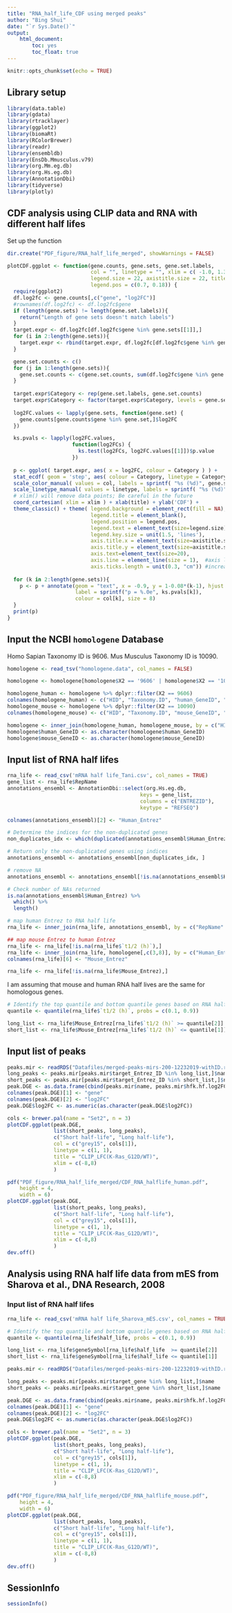 ```yaml
---
title: "RNA_half_life_CDF using merged peaks"
author: "Bing Shui"
date: "`r Sys.Date()`"
output: 
    html_document:
        toc: yes
        toc_float: true
---
```


```r
knitr::opts_chunk$set(echo = TRUE)
```

## Library setup
```r
library(data.table)
library(gdata)
library(rtracklayer)
library(ggplot2)
library(biomaRt)
library(RColorBrewer)
library(readr)
library(ensembldb)
library(EnsDb.Mmusculus.v79)
library(org.Mm.eg.db)
library(org.Hs.eg.db)
library(AnnotationDbi)
library(tidyverse)
library(plotly)
```


## CDF analysis using CLIP data and RNA with different half lifes
Set up the function
```r
dir.create("PDF_figure/RNA_half_life_merged", showWarnings = FALSE)

plotCDF.ggplot <- function(gene.counts, gene.sets, gene.set.labels,
                           col = "", linetype = "", xlim = c( -1.0, 1.3 ),
                           legend.size = 22, axistitle.size = 22, title = "Fold change log2 (Dicer KO/WT)",
                           legend.pos = c(0.7, 0.18)) {
  require(ggplot2)
  df.log2fc <- gene.counts[,c("gene", "log2FC")]
  #rownames(df.log2fc) <- df.log2fc$gene
  if (length(gene.sets) != length(gene.set.labels)){
    return("Length of gene sets doesn't match labels")
  }
  target.expr <- df.log2fc[df.log2fc$gene %in% gene.sets[[1]],]
  for (i in 2:length(gene.sets)){
    target.expr <- rbind(target.expr, df.log2fc[df.log2fc$gene %in% gene.sets[[i]],])
  }

  gene.set.counts <- c()
  for (j in 1:length(gene.sets)){
    gene.set.counts <- c(gene.set.counts, sum(df.log2fc$gene %in% gene.sets[[j]]))
  }
  
  target.expr$Category <- rep(gene.set.labels, gene.set.counts)
  target.expr$Category <- factor(target.expr$Category, levels = gene.set.labels)
  
  log2FC.values <- lapply(gene.sets, function(gene.set) {
    gene.counts[gene.counts$gene %in% gene.set,]$log2FC
  })

  ks.pvals <- lapply(log2FC.values,
                     function(log2FCs) {
                       ks.test(log2FCs, log2FC.values[[1]])$p.value
                     })
  
  p <- ggplot( target.expr, aes( x = log2FC, colour = Category ) ) +
  stat_ecdf( geom = 'step', aes( colour = Category, linetype = Category ), lwd = 1 ) +
  scale_color_manual( values = col, labels = sprintf( "%s (%d)", gene.set.labels, gene.set.counts ) ) +
  scale_linetype_manual( values = linetype, labels = sprintf( "%s (%d)", gene.set.labels, gene.set.counts ) ) +
  # xlim() will remove data points; Be careful in the future
  coord_cartesian( xlim = xlim ) + xlab(title) + ylab('CDF') +
  theme_classic() + theme( legend.background = element_rect(fill = NA), 
                           legend.title = element_blank(), 
                           legend.position = legend.pos,
                           legend.text = element_text(size=legend.size),
                           legend.key.size = unit(1.5, 'lines'),
                           axis.title.x = element_text(size=axistitle.size, margin = margin(t = 10)),
                           axis.title.y = element_text(size=axistitle.size, margin = margin(r = 10)),
                           axis.text=element_text(size=20),
                           axis.line = element_line(size = 1),  #axis label size
                           axis.ticks.length = unit(0.3, "cm")) #increase tick length
  
  for (k in 2:length(gene.sets)){
    p <- p + annotate(geom = "text", x = -0.9, y = 1-0.08*(k-1), hjust = 0, 
                      label = sprintf("p = %.0e", ks.pvals[k]), 
                      colour = col[k], size = 8)
  }
  print(p)
}
```

## Input the NCBI `homologene` Database
Homo Sapian Taxonomy ID is 9606.
Mus Musculus Taxonomy ID is 10090.
```r
homologene <- read_tsv("homologene.data", col_names = FALSE)

homologene <- homologene[homologene$X2 == '9606' | homologene$X2 == '10090',]

homologene_human <- homologene %>% dplyr::filter(X2 == 9606)
colnames(homologene_human) <- c("HID", "Taxonomy.ID", "human_GeneID", "human_GeneSymbol", "human_ProteinGi", "human_ProteinAcessionn")
homologene_mouse <- homologene %>% dplyr::filter(X2 == 10090)
colnames(homologene_mouse) <- c("HID", "Taxonomy.ID", "mouse_GeneID", "mouse_GeneSymbol", "mouse_ProteinGi", "mouse_ProteinAcessionn")

homologene <- inner_join(homologene_human, homologene_mouse, by = c("HID" = "HID"))
homologene$human_GeneID <- as.character(homologene$human_GeneID)
homologene$mouse_GeneID <- as.character(homologene$mouse_GeneID)
```

## Input list of RNA half lifes
```r
rna_life <- read_csv('mRNA half life_Tani.csv', col_names = TRUE)
gene_list <- rna_life$RepName
annotations_ensembl <- AnnotationDbi::select(org.Hs.eg.db,
                                           keys = gene_list,
                                           columns = c("ENTREZID"),
                                           keytype = "REFSEQ")

colnames(annotations_ensembl)[2] <- "Human_Entrez"

# Determine the indices for the non-duplicated genes
non_duplicates_idx <- which(duplicated(annotations_ensembl$Human_Entrez) == FALSE)

# Return only the non-duplicated genes using indices
annotations_ensembl <- annotations_ensembl[non_duplicates_idx, ]

# remove NA
annotations_ensembl <- annotations_ensembl[!is.na(annotations_ensembl$Human_Entrez),]

# Check number of NAs returned
is.na(annotations_ensembl$Human_Entrez) %>%
  which() %>%
  length()

# map human Entrez to RNA half life 
rna_life <- inner_join(rna_life, annotations_ensembl, by = c("RepName" = "REFSEQ"))

## map mouse Entrez to human Entrez
rna_life <- rna_life[!is.na(rna_life$`t1/2 (h)`),]
rna_life <- inner_join(rna_life, homologene[,c(3,8)], by = c("Human_Entrez" = "human_GeneID"))
colnames(rna_life)[6] <- "Mouse_Entrez"

rna_life <- rna_life[!is.na(rna_life$Mouse_Entrez),]
```

I am assuming that mouse and human RNA half lives are the same for homologous genes.
```r
# Identify the top quantile and bottom quantile genes based on RNA half life
quantile <- quantile(rna_life$`t1/2 (h)`, probs = c(0.1, 0.9))

long_list <- rna_life$Mouse_Entrez[rna_life$`t1/2 (h)` >= quantile[2]]
short_list <- rna_life$Mouse_Entrez[rna_life$`t1/2 (h)` <= quantile[1]]

```

## Input list of peaks
```r
peaks.mir <- readRDS("Datafiles/merged-peaks-mirs-200-12232019-withID.rds")
long_peaks <- peaks.mir[peaks.mir$target_Entrez_ID %in% long_list,]$name
short_peaks <- peaks.mir[peaks.mir$target_Entrez_ID %in% short_list,]$name
peak.DGE <- as.data.frame(cbind(peaks.mir$name, peaks.mir$hfk.hf.log2FC))
colnames(peak.DGE)[1] <- "gene"
colnames(peak.DGE)[2] <- "log2FC"
peak.DGE$log2FC <- as.numeric(as.character(peak.DGE$log2FC))

cols <- brewer.pal(name = "Set2", n = 3)
plotCDF.ggplot(peak.DGE,
               list(short_peaks, long_peaks),
               c("Short half-life", "Long half-life"),
               col = c("grey15", cols[1]),
               linetype = c(1, 1),
               title = "CLIP_LFC(K-Ras_G12D/WT)",
               xlim = c(-8,8)
               )

pdf("PDF_figure/RNA_half_life_merged/CDF_RNA_halflife_human.pdf",
    height = 4,
    width = 6)
plotCDF.ggplot(peak.DGE,
               list(short_peaks, long_peaks),
               c("Short half-life", "Long half-life"),
               col = c("grey15", cols[1]),
               linetype = c(1, 1),
               title = "CLIP_LFC(K-Ras_G12D/WT)",
               xlim = c(-8,8)
               )
dev.off()

```
 
## Analysis using RNA half life data from mES from Sharova et al., DNA Research, 2008
### Input list of RNA half lifes
```r
rna_life <- read_csv('mRNA half life_Sharova_mES.csv', col_names = TRUE)
```

```r
# Identify the top quantile and bottom quantile genes based on RNA half life
quantile <- quantile(rna_life$half_life, probs = c(0.1, 0.9))

long_list <- rna_life$geneSymbol[rna_life$half_life  >= quantile[2]]
short_list <- rna_life$geneSymbol[rna_life$half_life <= quantile[1]]

peaks.mir <- readRDS("Datafiles/merged-peaks-mirs-200-12232019-withID.rds")

long_peaks <- peaks.mir[peaks.mir$target_gene %in% long_list,]$name
short_peaks <- peaks.mir[peaks.mir$target_gene %in% short_list,]$name

peak.DGE <- as.data.frame(cbind(peaks.mir$name, peaks.mir$hfk.hf.log2FC))
colnames(peak.DGE)[1] <- "gene"
colnames(peak.DGE)[2] <- "log2FC"
peak.DGE$log2FC <- as.numeric(as.character(peak.DGE$log2FC))

cols <- brewer.pal(name = "Set2", n = 3)
plotCDF.ggplot(peak.DGE,
               list(short_peaks, long_peaks),
               c("Short half-life", "Long half-life"),
               col = c("grey15", cols[1]),
               linetype = c(1, 1),
               title = "CLIP_LFC(K-Ras_G12D/WT)",
               xlim = c(-8,8)
               )

pdf("PDF_figure/RNA_half_life_merged/CDF_RNA_halflife_mouse.pdf",
    height = 4,
    width = 6)
plotCDF.ggplot(peak.DGE,
               list(short_peaks, long_peaks),
               c("Short half-life", "Long half-life"),
               col = c("grey15", cols[1]),
               linetype = c(1, 1),
               title = "CLIP_LFC(K-Ras_G12D/WT)",
               xlim = c(-8,8)
               )
dev.off()
```

## SessionInfo
```r
sessionInfo()
```
 
